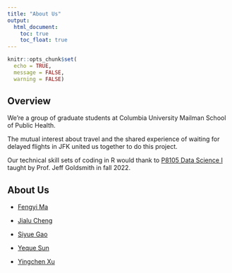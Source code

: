 ```yaml
---
title: "About Us"
output: 
  html_document:
    toc: true
    toc_float: true
---
```


```r
knitr::opts_chunk$set(
  echo = TRUE,
  message = FALSE,
  warning = FALSE)
```

<style type="text/css">

h1.title {
  text-align: center;
}

</style>

## Overview 

We're a group of graduate students at Columbia University Mailman School of Public Health. 

The mutual interest about travel and the shared experience of waiting for delayed flights in JFK united us together to do this project. 

Our technical skill sets of coding in R would thank to [P8105 Data Science I](https://p8105.com/index.html) taught by Prof. Jeff Goldsmith in fall 2022.

## About Us

* [Fengyi Ma](https://www.linkedin.com/in/fengyi-fiona-ma-945842255/)

* [Jialu Cheng](https://www.linkedin.com/in/jialu-cheng-b775b61a4/)

* [Siyue Gao](https://siyuegao1205.github.io/siyuegao_website.github.io/)

* [Yeque Sun](https://www.linkedin.com/in/yequesun/)

* [Yingchen Xu](https://www.linkedin.com/in/yingchen-xu-bb0558232/)
